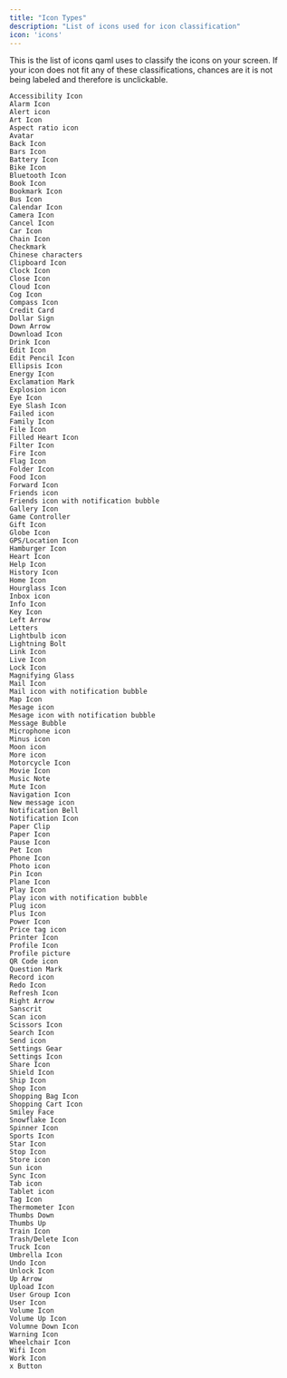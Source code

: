 ```yaml
---
title: "Icon Types"
description: "List of icons used for icon classification"
icon: 'icons'
---
```

This is the list of icons qaml uses to classify the icons on your screen. If your icon does not fit any of these classifications, chances are it is not being labeled and therefore is unclickable. 

```
Accessibility Icon
Alarm Icon
Alert icon
Art Icon
Aspect ratio icon
Avatar
Back Icon
Bars Icon
Battery Icon
Bike Icon
Bluetooth Icon
Book Icon
Bookmark Icon
Bus Icon
Calendar Icon
Camera Icon
Cancel Icon
Car Icon
Chain Icon
Checkmark
Chinese characters
Clipboard Icon
Clock Icon
Close Icon
Cloud Icon
Cog Icon
Compass Icon
Credit Card
Dollar Sign
Down Arrow
Download Icon
Drink Icon
Edit Icon
Edit Pencil Icon
Ellipsis Icon
Energy Icon
Exclamation Mark
Explosion icon
Eye Icon
Eye Slash Icon
Failed icon
Family Icon
File Icon
Filled Heart Icon
Filter Icon
Fire Icon
Flag Icon
Folder Icon
Food Icon
Forward Icon
Friends icon
Friends icon with notification bubble
Gallery Icon
Game Controller
Gift Icon
Globe Icon
GPS/Location Icon
Hamburger Icon
Heart Icon
Help Icon
History Icon
Home Icon
Hourglass Icon
Inbox icon
Info Icon
Key Icon
Left Arrow
Letters
Lightbulb icon
Lightning Bolt
Link Icon
Live Icon
Lock Icon
Magnifying Glass
Mail Icon
Mail icon with notification bubble
Map Icon
Mesage icon
Mesage icon with notification bubble
Message Bubble
Microphone icon
Minus icon
Moon icon
More icon
Motorcycle Icon
Movie Icon
Music Note
Mute Icon
Navigation Icon
New message icon
Notification Bell
Notification Icon
Paper Clip
Paper Icon
Pause Icon
Pet Icon
Phone Icon
Photo icon
Pin Icon
Plane Icon
Play Icon
Play icon with notification bubble
Plug icon
Plus Icon
Power Icon
Price tag icon
Printer Icon
Profile Icon
Profile picture
QR Code icon
Question Mark
Record icon
Redo Icon
Refresh Icon
Right Arrow
Sanscrit
Scan icon
Scissors Icon
Search Icon
Send icon
Settings Gear
Settings Icon
Share Icon
Shield Icon
Ship Icon
Shop Icon
Shopping Bag Icon
Shopping Cart Icon
Smiley Face
Snowflake Icon
Spinner Icon
Sports Icon
Star Icon
Stop Icon
Store icon
Sun icon
Sync Icon
Tab icon
Tablet icon
Tag Icon
Thermometer Icon
Thumbs Down
Thumbs Up
Train Icon
Trash/Delete Icon
Truck Icon
Umbrella Icon
Undo Icon
Unlock Icon
Up Arrow
Upload Icon
User Group Icon
User Icon
Volume Icon
Volume Up Icon
Volumne Down Icon
Warning Icon
Wheelchair Icon
Wifi Icon
Work Icon
x Button
```
